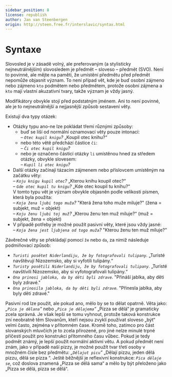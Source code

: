 ```yaml
---
sidebar_position: 8
license: republish
author: Jan van Steenbergen
origin: http://steen.free.fr/interslavic/syntax.html
---
```


# Syntaxe

Slovosled je v zásadě volný, ale preferovaným (a stylisticky nejneutrálnějším) slovosledem je předmět – sloveso – předmět (SVO). Není to povinné, ale mějte na paměti, že umístění předmětu před předmět nepomůže objasnit význam. To není případ vět, kde je buď osobní zájmeno nebo zájmeno `kto` podmětem nebo předmětem, protože osobní zájmena a `kto` mají vlastní akuzativní tvary, takže význam je vždy jasný.

Modifikátory obvykle stojí před podstatným jménem. Ani to není povinné, ale je to nejneutrálnější a nejjasnější způsob sestavení věty.

Existují dva typy otázek:

- Otázky typu ano-ne lze pokládat třemi různými způsoby:
  - buď se liší od normální oznamovací věty pouze intonací:\
    _– `Otec kupil knigu`?_ „Koupil otec knihu?“
  - nebo této větě předchází částice `či`:\
    _– `Či otec kupil knigu`?_
  - nebo je označeno částicí otázky `li` umístěnou hned za středem otázky, obvykle slovesem:\
    _– `Kupil li otec knigu`?_
- Další otázky začínají tázacím zájmenem nebo příslovcem umístěným na začátku věty:\
  _– `Koju knigu kupil otec`?_ „Kterou knihu koupil otec?“\
  _– `Gde otec kupil tu knigu`?_ „Kde otec koupil tu knihu?“\
  V tomto typu vět je význam obvykle objasněn podle velikosti písmen, která byla použita:\
  – _`Koja žena ljubi togo muža`?_ "Která žena toho muže miluje?" (žena = subjekt, muž = objekt)\
  – _`Koju ženu ljubi toj muž`?_ „Kterou ženu ten muž miluje?“ (muž = subjekt, žena = objekt)
- V případě potřeby je možné použít pasivní věty, které jsou vždy jasné:\
  _– `Koja žena jest ljubjena od togo muža`?_ "Kterou ženu ten muž miluje?"

Závěrečné věty se překládají pomocí `že` nebo `da`, za nimiž následuje podmiňovací způsob:

- _`Turisti posětet Niderlandiju, že by fotografovali tulipany`._ „Turisté navštěvují Nizozemsko, aby si vyfotili tulipány.“
- _`Turisty posětili Niderlandiju, že by fotografovali tulipany`._ „Turisté navštívili Nizozemsko, aby si vyfotografovali tulipány.“
- _`Ona prinosi jabloka, da by děti byli zdrave`._ "Přináší jablka, aby děti byly zdravé."
- _`Ona prinosila jabloka, da by děti byli zdrave`._ "Přinesla jablka, aby byly děti zdravé."

Pasivní rod lze použít, ale pokud ano, mělo by se to dělat opatrně. Věta jako: _„`Pica je dělana`“_ nebo _„`Pica je dělajema`“_ „Pizza se dělá“ je gramaticky zcela správná. Je však lepší se tomu vyhnout, protože taková konstrukce zní neobratně těm Slovanům, kteří nejsou zvyklí používat sloveso „být“ velmi často, zejména v přítomném čase. Kromě toho, zatímco pro část slovanských mluvčích je to zcela přirozené, pro jiné nelze minulé trpné příčestí použít pro konstrukci přítomného času vůbec. Pokud je tedy podmět známý, je lepší použít normální aktivní větu. A pokud předmět není znám, jako v případě naší pizzy, je možné použít tvar třetí osoby v množném čísle bez předmětu: _„`Dělajut picu`”_ „Dělají pizzu, jeden dělá pizzu, dělá se pizza “. Ještě běžnější je reflexivní konstrukce: _`Pica dělaje se`_, což doslova znamená „Pizza se dělá sama“ a mělo by být přeloženo jako „Pizza se dělá, pizza se dělá“.

